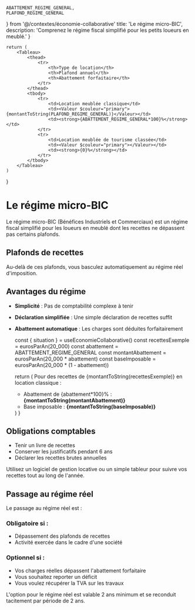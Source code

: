 	ABATTEMENT_REGIME_GENERAL,
	PLAFOND_REGIME_GENERAL
} from '@/contextes/économie-collaborative'
	title: 'Le régime micro-BIC',
	description: 'Comprenez le régime fiscal simplifié pour les petits loueurs en meublé.'
}

	return (
		<Tableau>
			<thead>
				<tr>
					<th>Type de location</th>
					<th>Plafond annuel</th>
					<th>Abattement forfaitaire</th>
				</tr>
			</thead>
			<tbody>
				<tr>
					<td>Location meublée classique</td>
					<td><Valeur $couleur="primary">{montantToString(PLAFOND_REGIME_GENERAL)}</Valeur></td>
					<td><strong>{ABATTEMENT_REGIME_GENERAL*100}%</strong></td>
				</tr>
				<tr>
					<td>Location meublée de tourisme classée</td>
					<td><Valeur $couleur="primary"></Valeur></td>
					<td><strong>{0}%</strong></td>
				</tr>
			</tbody>
		</Tableau>
	)
}

# Le régime micro-BIC

Le régime micro-BIC (Bénéfices Industriels et Commerciaux) est un régime fiscal simplifié pour les loueurs en meublé dont les recettes ne dépassent pas certains plafonds.

## Plafonds de recettes

<TableauSeuilsDynamique />

<Attention>
Au-delà de ces plafonds, vous basculez automatiquement au régime réel d'imposition.
</Attention>

## Avantages du régime

- **Simplicité** : Pas de comptabilité complexe à tenir
- **Déclaration simplifiée** : Une simple déclaration de recettes suffit
- **Abattement automatique** : Les charges sont déduites forfaitairement

	const { situation } = useEconomieCollaborative()
	const recettesExemple = eurosParAn(20_000)
	const abattement = ABATTEMENT_REGIME_GENERAL
	const montantAbattement = eurosParAn(20_000 * abattement)
	const baseImposable = eurosParAn(20_000 * (1 - abattement))

	return (
		<ExemplePratique>
			Pour des recettes de {montantToString(recettesExemple)} en location classique :
			<ul>
				<li>Abattement de {abattement*100}% : <strong>{montantToString(montantAbattement)}</strong></li>
				<li>Base imposable : <strong>{montantToString(baseImposable)}</strong></li>
			</ul>
		</ExemplePratique>
	)
}

<ExempleCalculDynamique />

## Obligations comptables

- Tenir un livre de recettes
- Conserver les justificatifs pendant 6 ans
- Déclarer les recettes brutes annuelles

<Conseil>
Utilisez un logiciel de gestion locative ou un simple tableur pour suivre vos recettes tout au long de l'année.
</Conseil>

## Passage au régime réel

Le passage au régime réel est :

### Obligatoire si :
- Dépassement des plafonds de recettes
- Activité exercée dans le cadre d'une société

### Optionnel si :
- Vos charges réelles dépassent l'abattement forfaitaire
- Vous souhaitez reporter un déficit
- Vous voulez récupérer la TVA sur les travaux

<Info>
L'option pour le régime réel est valable 2 ans minimum et se reconduit tacitement par période de 2 ans.
</Info>
